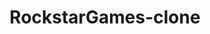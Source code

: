 ---
title: RockstarGames-clone
description: 
publishedAt: ""
repository: ""
url: ""
published: false
---